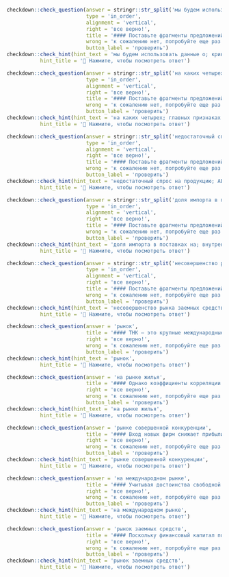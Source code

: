 
```r
checkdown::check_question(answer = stringr::str_split('мы будем использовать данные о; кривой доходности, для того чтобы; оценить, действительно ли на фондовых; рынках ожидали, что Волкер сможет снизить темпы инфляции', '; ') |> unlist(), 
                          type = 'in_order',
                          alignment = 'vertical',
                          right = 'все верно!',
                          title = '#### Поставьте фрагменты предложений в правильном порядке:',
                          wrong = 'к сожалению нет, попробуйте еще раз...',
                          button_label = 'проверить')
checkdown::check_hint(hint_text = 'мы будем использовать данные о; кривой доходности, для того чтобы; оценить, действительно ли на фондовых; рынках ожидали, что Волкер сможет снизить темпы инфляции',
           hint_title = '🔎 Нажмите, чтобы посмотреть ответ')
```

```r
checkdown::check_question(answer = stringr::str_split('на каких четырех; главных признаках базируется; совершенная конкуренция на; рынке трудовых ресурсов', '; ') |> unlist(), 
                          type = 'in_order',
                          alignment = 'vertical',
                          right = 'все верно!',
                          title = '#### Поставьте фрагменты предложений в правильном порядке:',
                          wrong = 'к сожалению нет, попробуйте еще раз...',
                          button_label = 'проверить')
checkdown::check_hint(hint_text = 'на каких четырех; главных признаках базируется; совершенная конкуренция на; рынке трудовых ресурсов',
           hint_title = '🔎 Нажмите, чтобы посмотреть ответ')
```

```r
checkdown::check_question(answer = stringr::str_split('недостаточный спрос на продукцию; АБФК на внешнем рынке; связывается с высоким уровнем; налогообложения и недостатком квалифицированной рабочей силы', '; ') |> unlist(), 
                          type = 'in_order',
                          alignment = 'vertical',
                          right = 'все верно!',
                          title = '#### Поставьте фрагменты предложений в правильном порядке:',
                          wrong = 'к сожалению нет, попробуйте еще раз...',
                          button_label = 'проверить')
checkdown::check_hint(hint_text = 'недостаточный спрос на продукцию; АБФК на внешнем рынке; связывается с высоким уровнем; налогообложения и недостатком квалифицированной рабочей силы',
           hint_title = '🔎 Нажмите, чтобы посмотреть ответ')
```

```r
checkdown::check_question(answer = stringr::str_split('доля импорта в поставках на; внутренний рынок покрывает свыше половины; спроса на ЭВМ и конторское; оборудование, точную механику и оптику, цветную металлургию', '; ') |> unlist(), 
                          type = 'in_order',
                          alignment = 'vertical',
                          right = 'все верно!',
                          title = '#### Поставьте фрагменты предложений в правильном порядке:',
                          wrong = 'к сожалению нет, попробуйте еще раз...',
                          button_label = 'проверить')
checkdown::check_hint(hint_text = 'доля импорта в поставках на; внутренний рынок покрывает свыше половины; спроса на ЭВМ и конторское; оборудование, точную механику и оптику, цветную металлургию',
           hint_title = '🔎 Нажмите, чтобы посмотреть ответ')
```

```r
checkdown::check_question(answer = stringr::str_split('несовершенство рынка заемных средств, в случае; когда мы говорим о человеческом капитале,; ведет к тому, что не все; индивиды могут принять оптимальное решение об уровне образования', '; ') |> unlist(), 
                          type = 'in_order',
                          alignment = 'vertical',
                          right = 'все верно!',
                          title = '#### Поставьте фрагменты предложений в правильном порядке:',
                          wrong = 'к сожалению нет, попробуйте еще раз...',
                          button_label = 'проверить')
checkdown::check_hint(hint_text = 'несовершенство рынка заемных средств, в случае; когда мы говорим о человеческом капитале,; ведет к тому, что не все; индивиды могут принять оптимальное решение об уровне образования',
           hint_title = '🔎 Нажмите, чтобы посмотреть ответ')
```

```r
checkdown::check_question(answer = 'рынок', 
                          title = '#### ТНК — это крупные международные корпорации, оказывающие существенное влияние на мировой ____________ (**рынок**) товаров и факторов их производства.',
                          right = 'все верно!', 
                          wrong = 'к сожалению нет, попробуйте еще раз...',
                          button_label = 'проверить')
checkdown::check_hint(hint_text = 'рынок',
           hint_title = '🔎 Нажмите, чтобы посмотреть ответ')                          
```

```r
checkdown::check_question(answer = 'на рынке жилья', 
                          title = '#### Однако коэффициенты корреляции между ценами ____________ (**на, рынок, жилье**) и большинством показателей экономического развития заметно выше, между ними существует устойчивая положительная связь.',
                          right = 'все верно!', 
                          wrong = 'к сожалению нет, попробуйте еще раз...',
                          button_label = 'проверить')
checkdown::check_hint(hint_text = 'на рынке жилья',
           hint_title = '🔎 Нажмите, чтобы посмотреть ответ')                          
```

```r
checkdown::check_question(answer = 'рынке совершенной конкуренции', 
                          title = '#### Вход новых фирм снижает прибыли до нуля как на ____________ (**рынок, совершенный, конкуренция**), так и на рынке монополистической конкуренции.',
                          right = 'все верно!', 
                          wrong = 'к сожалению нет, попробуйте еще раз...',
                          button_label = 'проверить')
checkdown::check_hint(hint_text = 'рынке совершенной конкуренции',
           hint_title = '🔎 Нажмите, чтобы посмотреть ответ')                          
```

```r
checkdown::check_question(answer = 'на международном рынке', 
                          title = '#### Учитывая достоинства свободной торговли, как может быть оправдано государственное вмешательство ____________ (**на, международный, рынок**)?',
                          right = 'все верно!', 
                          wrong = 'к сожалению нет, попробуйте еще раз...',
                          button_label = 'проверить')
checkdown::check_hint(hint_text = 'на международном рынке',
           hint_title = '🔎 Нажмите, чтобы посмотреть ответ')                          
```

```r
checkdown::check_question(answer = 'рынок заемных средств', 
                          title = '#### Поскольку финансовый капитал полностью универсален в своем применении, то ____________ (**рынок, заемный, средства**) может рассматриваться как почти буквальное воплощение идеи полностью однородного, стандартизированного продукта.',
                          right = 'все верно!', 
                          wrong = 'к сожалению нет, попробуйте еще раз...',
                          button_label = 'проверить')
checkdown::check_hint(hint_text = 'рынок заемных средств',
           hint_title = '🔎 Нажмите, чтобы посмотреть ответ')                          
```

